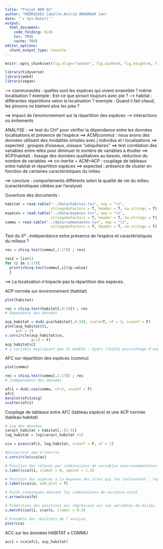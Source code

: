```yaml
---
title: "Projet ADM Q1"
author: "RODRIGUES Camille-Astrid AMOUROUX Jan"
date: "`r Sys.Date()`"
output: 
  html_document:
    code_folding: hide
    toc: TRUE
    cache: TRUE
editor_options: 
  chunk_output_type: console
---
```


```r
knitr::opts_chunk$set(fig.align="center", fig.width=6, fig.height=6, fig.path="Figs/", echo=TRUE, warning=FALSE, message=FALSE, cache=TRUE)
```

```r
library(tidyverse)
library(ade4)
library(vegan)
```

--> communautés : quelles sont les espèces qui vivent ensemble ? même localisation ? exemple : Est-ce que pinson toujours avec pie ?
--> habitat : différentes répartitions selon la localisation ? exemple : Quand il fait chaud, les pinsons ne blairent plus les pies ?

==> impact de l'environnement sur la répartition des espèces
--> interactions ou évitements

ANALYSE :
==> test du Chi² pour vérifier la dépendance entre les données localisations et présence de l'espèce
==> ACM(commu) : nous avons des données utilisant des modalités simples avec j individus et i localisations
==> expected : groupes d'oiseaux, oiseaux "ubiquitaires"
==> test corrélation des variables entre-elles pour diminuer le nombre de variables à étudier
==> ACP(habitat) : lissage des données qualitatives au besoin, réduction du nombre de variables
==> co-inertie = ACM+ACP : couplage de tableaux entre habitat et répartition espèces
==> expected : présence de cluster en fonction de certaines caractéristiques du milieu

==> conclure : comportements différents selon la qualité de vie du milieu (caractéristiques ciblées par l'analyse)


Ouverture des documents :

```r
habitat = read.table("../data/habitat.tsv", sep = "\t",
                     stringsAsFactors = T, header = T, na.strings = T)
especes = read.table("../data/especes.tsv", sep = "\t",
                     stringsAsFactors = T, header = T, na.strings = T)
commu = read.table("../data/communautes.tsv", sep = "\t",
                     stringsAsFactors = T, header = T, na.strings = T)
```


Test du X² : indépendance entre présence de l'espèce et caractéristiques du milieux ?

```r
res = chisq.test(commu[,2:17]) ; res$

res2 = list()
for (i in 2:17){
  print(chisq.test(commu[,i])$p.value)
  }
```

==> La localisation n'impacte pas la répartition des espèces.

ACP normée sur environnement (habitat)

```r
plot(habitat)

res = chisq.test(habitat[,4:19]) ; res
# Dépendance des données

acp_habitat = dudi.pca(habitat[,4:19], scale=T, nf = 2, scannf = F)
plot(acp_habitat$li,
     pch = 3)
s.corcircle(acp_habitat$co,
            grid = F)
acp_habitat$c1
# 1 variable expliquant peu le modèle : hydro (faible pourcentage d'explication des axes, <10%)
```

AFC sur répartition des espèces (commu)

```r
plot(commu)

res = chisq.test(commu[,2:17]) ; res
# Indépendance des données

afc1 = dudi.coa(commu, nf=2, scannf = F)
afc1
barplot(afc1$eig)
scatter(afc1)
```

Couplage de tableaux entre AFC (tableau espèce) et une ACP normée (tableau habitat)

```r
# Log des données
caract_habitat = habitat[,-(1:3)]
log_habitat = log(caract_habitat +1)

cca = pcaiv(afc1, log_habitat, scannf = F, nf = 2)

#projection axe d'inertie
s.corcircle(cca$as)

# Position des relevés par combinaisons de variables environnementales : représentation des sites
s.label(cca$l1, clabel = 0, cpoint = 1.5)

# Position des espèces à la moyenne des sites qui les contiennent : représentation des espèces
s.label(cca$co, add.plot = T)

# Poids canoniques donnant les combinaisons de variance unité
s.arrow(cca$fa)

# Prédiction des positions par régression sur les variables de milieu
s.match(cca$li, cca$ls, clabel = 0.5)

# Ensemble des résultats de l'analyse
plot(cca)
```

ACC sur les données HABITAT x COMMU

```r
acc1 = cca(afc1, acp_habitat)
```









































